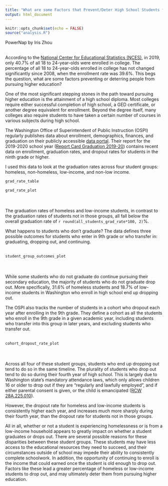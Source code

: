 ```yaml
---
title: "What are some Factors that Prevent/Deter High School Students from Pursuing Higher Education?"
output: html_document
---
```


```r
knitr::opts_chunk$set(echo = FALSE)
source("analysis.R")
```

PowerNap by Iris Zhou
  \
  \
  
According to the [National Center for Educational Statistics (NCES)](https://nces.ed.gov/programs/digest/d20/tables/dt20_302.60.asp), in 2019, only 40.7% of all 18 to 24-year-olds were enrolled in college. The percentage of all 18 to 24-year-olds enrolled in college has not changed significantly since 2008, when the enrollment rate was 39.6%. This begs the question, what are some factors preventing or deterring people from pursuing higher education?

One of the most significant stepping stones in the path toward pursuing higher education is the attainment of a high school diploma. Most colleges require either successful completion of high school, a GED certificate, or another degree equivalent for enrollment. Beyond the degree itself, many colleges also require students to have taken a certain number of courses in various subjects during high school.

The Washington Office of Superintendent of Public Instruction (OSPI) regularly publishes data about enrollment, demographics, finances, and graduation on their publicly accessible [data portal](https://www.k12.wa.us/data-reporting/data-portal). Their report for the 2019-2020 school year ([Report Card Graduation 2019-20](https://data.wa.gov/Education/Report-Card-Graduation-2019-20/gges-4vcv)) contains recent data on enrollment, graduation rates, and dropout rates for students in the ninth grade or higher.

I used this data to look at the graduation rates across four student groups: homeless, non-homeless, low-income, and non-low income.

```r
grad_rate_table
```


```r
grad_rate_plot
```
  \
  \
The graduation rates of homeless and low-income students, in contrast to the graduation rates of students not in those groups, all fall below the overall graduation rate of `r round(all_students_grad_rate*100, 2)`%. 


What happens to students who don't graduate? The data defines three possible outcomes for students who enter in 9th grade or who transfer in: graduating, dropping out, and continuing. 
  \
  \

```r
student_group_outcomes_plot
```
  \
  \
While some students who do not graduate do continue pursuing their secondary education, the majority of students who do not graduate drop out. More specifically, 31.6% of homeless students and 18.7% of low-income students in Washington who enroll in high school end up dropping out. 

The OSPI also tracks the number of students in a cohort who dropout each year after enrolling in the 9th grade. They define a cohort as all the students who enroll in the 9th grade in a given academic year, including students who transfer into this group in later years, and excluding students who transfer out.
  \
  \

```r
cohort_dropout_rate_plot
```
  \
  \
Across all four of these student groups, students who end up dropping out tend to do so in the same timeline. The plurality of students who drop out tend to do so during their fourth year of high school. This is largely due to Washington state's mandatory attendance laws, which only allows children 16 or older to drop out if they are "regularly and lawfully employed", and if either parental consent is given, or the child is emancipated ([RCW 28A.225.010](https://app.leg.wa.gov/rcw/default.aspx?cite=28a.225.010)). 

However, the dropout rate for homeless and low-income students is consistently higher each year, and increases much more sharply during their fourth year, than the dropout rate for students not in those groups. 

All in all, whether or not a student is experiencing homelessness or is from a low-income household appears to greatly impact on whether a student graduates or drops out. There are several possible reasons for these disparities between these student groups. These students may have less access to the educational resources they need to succeed, and their circumstances outside of school may impede their ability to consistently complete schoolwork. In addition, the opportunity of continuing to enroll is the income that could earned once the student is old enough to drop out. Factors like these lead a greater percentage of homeless or low-income students to drop out, and may ultimately deter them from pursuing higher education. 

  \
  \
  \